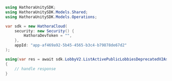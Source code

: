 ```csharp ListActivePublicLobbiesDeprecatedV2.cs
using HathoraUnitySDK;
using HathoraUnitySDK.Models.Shared;
using HathoraUnitySDK.Models.Operations;

var sdk = new HathoraCloud(
    security: new Security() {
        HathoraDevToken = "",
    },
    appId: "app-af469a92-5b45-4565-b3c4-b79878de67d2"
);

using(var res = await sdk.LobbyV2.ListActivePublicLobbiesDeprecatedV2Async(new ListActivePublicLobbiesDeprecatedV2Request() {}))
{
    // handle response
}
```
